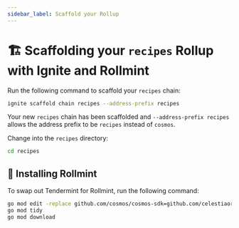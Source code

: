```yaml
---
sidebar_label: Scaffold your Rollup
---
```


# 🏗 Scaffolding your `recipes` Rollup with Ignite and Rollmint

Run the following command to scaffold your `recipes` chain:

```bash
ignite scaffold chain recipes --address-prefix recipes
```

Your new `recipes` chain has been scaffolded and `--address-prefix recipes` allows the address prefix to be `recipes` instead of `cosmos`. 

Change into the `recipes` directory:

```bash
cd recipes
```

## 💎 Installing Rollmint
To swap out Tendermint for Rollmint, run the following command:

```sh
go mod edit -replace github.com/cosmos/cosmos-sdk=github.com/celestiaorg/cosmos-sdk-rollmint@v0.46.3-rollmint-v0.4.0
go mod tidy
go mod download
```
